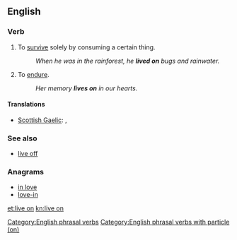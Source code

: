 ==English==

===Verb===
{{en-verb|head=[[live]] [[on]]|lives on|living on|lived on}}

# {{idiomatic|transitive}} To [[survive]] solely by consuming a certain thing.
#: ''When he was in the rainforest, he '''lived on''' bugs and rainwater.''
# {{idiomatic|intransitive}} To [[endure]].
#: ''Her memory '''lives on''' in our hearts.''

====Translations====
{{trans-top|survive by consuming certain thing}}
* [[Scottish Gaelic]]: {{t-|gd|thig suas air|xs=Scottish Gaelic}}, {{t-|gd|thig beò air|xs=Scottish Gaelic}}
{{trans-mid}}
{{trans-bottom}}

===See also===
* [[live off]]

===Anagrams===
* [[in love#English|in love]]
* [[love-in#English|love-in]]

[[Category:English phrasal verbs]]
[[Category:English phrasal verbs with particle (on)]]

[[et:live on]]
[[kn:live on]]